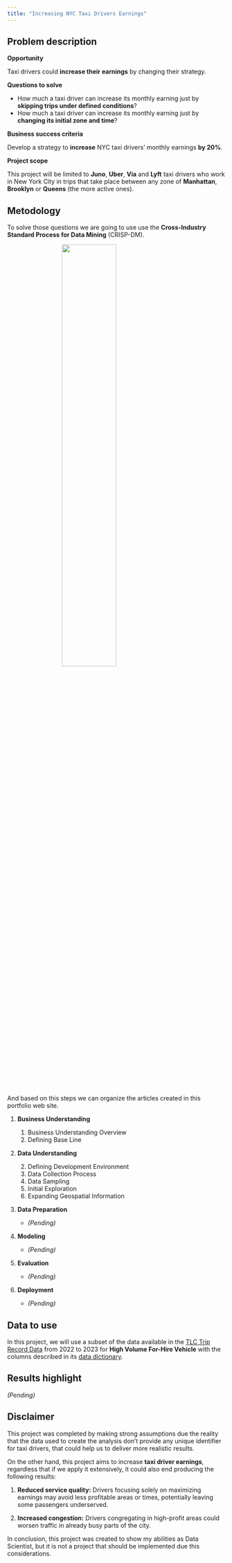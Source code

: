 ```yaml
---
title: "Increasing NYC Taxi Drivers Earnings"
---
```


## Problem description

**Opportunity**

Taxi drivers could **increase their earnings** by changing their strategy.

**Questions to solve**

- How much a taxi driver can increase its monthly earning just by **skipping trips under defined conditions**?
- How much a taxi driver can increase its monthly earning just by **changing its initial zone and time**?

**Business success criteria**

Develop a strategy to **increase** NYC taxi drivers' monthly earnings **by 20%**.

**Project scope**

This project will be limited to **Juno**, **Uber**, **Via** and **Lyft** taxi drivers who work in New York City in trips that take place between any zone of **Manhattan**, **Brooklyn** or **Queens** (the more active ones).

## Metodology

To solve those questions we are going to use use the **Cross-Industry Standard Process for Data Mining** (CRISP-DM).

<img src="figures/CRISP-DM_Process_Diagram.png" style="display: block; margin-left: auto; margin-right: auto; width: 50%;">

And based on this steps we can organize the articles created in this portfolio web site.

1. **Business Understanding**

    1. Business Understanding Overview
    5. Defining Base Line

1. **Data Understanding**

    2. Defining Development Environment
    3. Data Collection Process
    4. Data Sampling
    6. Initial Exploration
    7. Expanding Geospatial Information

1. **Data Preparation**

    - _(Pending)_
    

1. **Modeling**

    - _(Pending)_

1. **Evaluation**

    - _(Pending)_

1. **Deployment**

    - _(Pending)_


## Data to use

In this project, we will use a subset of the data available in the [TLC Trip Record Data](https://www.nyc.gov/site/tlc/about/tlc-trip-record-data.page) from 2022 to 2023 for **High Volume For-Hire Vehicle** with the columns described in its [data dictionary](https://www.nyc.gov/assets/tlc/downloads/pdf/data_dictionary_trip_records_hvfhs.pdf).

## Results highlight

_(Pending)_


## Disclaimer 

This project was completed by making strong assumptions due the reality that the data used to create the analysis don't provide any unique identifier for taxi drivers, that could help us to deliver more realistic results.

On the other hand, this project aims to increase **taxi driver earnings**, regardless that if we apply it extensively, it could also end producing the following results:

1.  **Reduced service quality:** Drivers focusing solely on maximizing earnings may avoid less profitable areas or times, potentially leaving some passengers underserved.

2.  **Increased congestion:** Drivers congregating in high-profit areas could worsen traffic in already busy parts of the city.

In conclusion, this project was created to show my abilities as Data Scientist, but it is not a project that should be implemented due this considerations.
